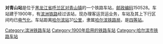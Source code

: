 {{noteTA
|1=zh-cn:始发车次; zh-hk:列車班次;
|2=zh-cn:车次; zh-hk:班次;
}}
{{Infobox China railway station 
|车站名称 = 对青山站
|车站名称拼音 = 
|other_name = {{lang|ru|Дуйциньшань}}<ref>{{cite book|author=Мелихов Г.В.|title= Мелихов Г.В. Белый Харбин: Середина 1920-х.|url=https://www.rp-net.ru/book/publications/melihov/Melihov-Belyy_Harbin.pdf|publisher=Русский путь|year=2003}}</ref>
|电报码 = DQB
|拼音码 = DQS
|车站位置 = [[黑龙江省|黑龙江省]][[呼兰区|呼兰区]][[对青山镇|对青山镇]]
|归属 = [[哈尔滨铁路局|哈尔滨铁路局]]
|车站等级 = [[四等站_(中铁)|四等站]]
|线路 = [[滨洲铁路|滨洲铁路]]
}}
'''对青山站'''是位于[[黑龙江省|黑龙江省]][[呼兰区|呼兰区]][[对青山镇|对青山镇]]的一个铁路车站，[[邮政编码|邮政编码]]150528。车站建于1900年，有[[滨洲铁路|滨洲铁路]]经过该站，现办理客运货运业务，车站及其上下行区间均已[[电气化|电气化]]。车站距离[[哈尔滨站|哈尔滨站]]31[[公里|公里]]，隶属[[哈尔滨铁路局|哈尔滨铁路局]]，是[[四等站_(中铁)|四等站]]。

{{start rail box}}
{{s-inop|[[万乐站|万乐站]]}}
{{s-line|[[滨洲铁路|滨洲铁路]]}}
{{s-inop|[[里木店站|里木店站]]}}
{{end box}}
{{滨洲铁路}}
{{铁路车站小作品}}
{{黑龙江小作品}}

[[Category:滨洲铁路车站|Category:滨洲铁路车站]]
[[Category:1900年启用的铁路车站|Category:1900年启用的铁路车站]]
[[Category:哈尔滨市铁路车站|Category:哈尔滨市铁路车站]]
